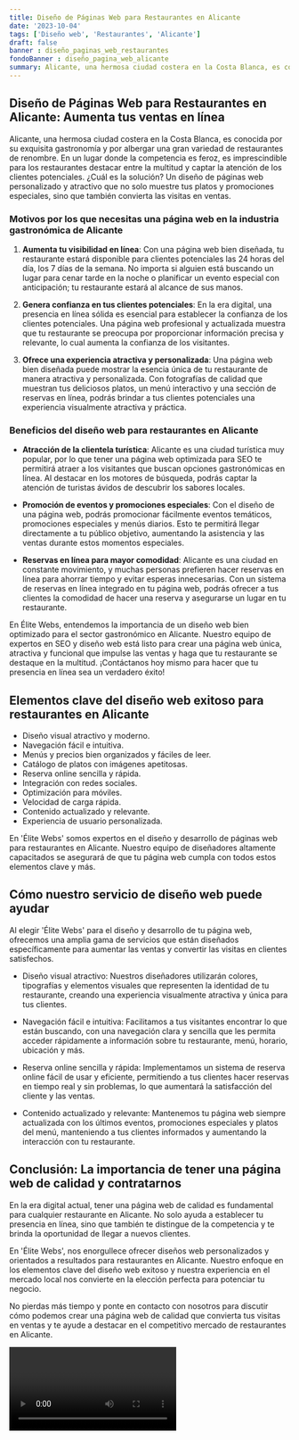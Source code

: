 ```yaml
---
title: Diseño de Páginas Web para Restaurantes en Alicante
date: '2023-10-04'
tags: ['Diseño web', 'Restaurantes', 'Alicante']
draft: false
banner : diseño_paginas_web_restaurantes
fondoBanner : diseño_pagina_web_alicante
summary: Alicante, una hermosa ciudad costera en la Costa Blanca, es conocida por su exquisita gastronomía y por albergar una gran variedad de restaurantes de renombre. En un lugar donde la competencia es feroz, es imprescindible para los restaurantes destacar entre la multitud y captar la atención de los clientes potenciales. ¿Cuál es la solución? Un diseño de páginas web personalizado y atractivo que no solo muestre tus platos y promociones especiales, sino que también convierta las visitas en ventas.
---
```


## Diseño de Páginas Web para Restaurantes en Alicante: Aumenta tus ventas en línea

Alicante, una hermosa ciudad costera en la Costa Blanca, es conocida por su exquisita gastronomía y por albergar una gran variedad de restaurantes de renombre. En un lugar donde la competencia es feroz, es imprescindible para los restaurantes destacar entre la multitud y captar la atención de los clientes potenciales. ¿Cuál es la solución? Un diseño de páginas web personalizado y atractivo que no solo muestre tus platos y promociones especiales, sino que también convierta las visitas en ventas.

### Motivos por los que necesitas una página web en la industria gastronómica de Alicante

1. **Aumenta tu visibilidad en línea**: Con una página web bien diseñada, tu restaurante estará disponible para clientes potenciales las 24 horas del día, los 7 días de la semana. No importa si alguien está buscando un lugar para cenar tarde en la noche o planificar un evento especial con anticipación; tu restaurante estará al alcance de sus manos.

2. **Genera confianza en tus clientes potenciales**: En la era digital, una presencia en línea sólida es esencial para establecer la confianza de los clientes potenciales. Una página web profesional y actualizada muestra que tu restaurante se preocupa por proporcionar información precisa y relevante, lo cual aumenta la confianza de los visitantes.

3. **Ofrece una experiencia atractiva y personalizada**: Una página web bien diseñada puede mostrar la esencia única de tu restaurante de manera atractiva y personalizada. Con fotografías de calidad que muestran tus deliciosos platos, un menú interactivo y una sección de reservas en línea, podrás brindar a tus clientes potenciales una experiencia visualmente atractiva y práctica.

### Beneficios del diseño web para restaurantes en Alicante

- **Atracción de la clientela turística**: Alicante es una ciudad turística muy popular, por lo que tener una página web optimizada para SEO te permitirá atraer a los visitantes que buscan opciones gastronómicas en línea. Al destacar en los motores de búsqueda, podrás captar la atención de turistas ávidos de descubrir los sabores locales.

- **Promoción de eventos y promociones especiales**: Con el diseño de una página web, podrás promocionar fácilmente eventos temáticos, promociones especiales y menús diarios. Esto te permitirá llegar directamente a tu público objetivo, aumentando la asistencia y las ventas durante estos momentos especiales.

- **Reservas en línea para mayor comodidad**: Alicante es una ciudad en constante movimiento, y muchas personas prefieren hacer reservas en línea para ahorrar tiempo y evitar esperas innecesarias. Con un sistema de reservas en línea integrado en tu página web, podrás ofrecer a tus clientes la comodidad de hacer una reserva y asegurarse un lugar en tu restaurante.

En Élite Webs, entendemos la importancia de un diseño web bien optimizado para el sector gastronómico en Alicante. Nuestro equipo de expertos en SEO y diseño web está listo para crear una página web única, atractiva y funcional que impulse las ventas y haga que tu restaurante se destaque en la multitud. ¡Contáctanos hoy mismo para hacer que tu presencia en línea sea un verdadero éxito!

<GifSeo />

<Cta />

## Elementos clave del diseño web exitoso para restaurantes en Alicante

- Diseño visual atractivo y moderno.
- Navegación fácil e intuitiva.
- Menús y precios bien organizados y fáciles de leer.
- Catálogo de platos con imágenes apetitosas.
- Reserva online sencilla y rápida.
- Integración con redes sociales.
- Optimización para móviles.
- Velocidad de carga rápida.
- Contenido actualizado y relevante.
- Experiencia de usuario personalizada.

En 'Élite Webs' somos expertos en el diseño y desarrollo de páginas web para restaurantes en Alicante. Nuestro equipo de diseñadores altamente capacitados se asegurará de que tu página web cumpla con todos estos elementos clave y más.

## Cómo nuestro servicio de diseño web puede ayudar

Al elegir 'Élite Webs' para el diseño y desarrollo de tu página web, ofrecemos una amplia gama de servicios que están diseñados específicamente para aumentar las ventas y convertir las visitas en clientes satisfechos.

- Diseño visual atractivo: Nuestros diseñadores utilizarán colores, tipografías y elementos visuales que representen la identidad de tu restaurante, creando una experiencia visualmente atractiva y única para tus clientes.

- Navegación fácil e intuitiva: Facilitamos a tus visitantes encontrar lo que están buscando, con una navegación clara y sencilla que les permita acceder rápidamente a información sobre tu restaurante, menú, horario, ubicación y más.

- Reserva online sencilla y rápida: Implementamos un sistema de reserva online fácil de usar y eficiente, permitiendo a tus clientes hacer reservas en tiempo real y sin problemas, lo que aumentará la satisfacción del cliente y las ventas.

- Contenido actualizado y relevante: Mantenemos tu página web siempre actualizada con los últimos eventos, promociones especiales y platos del menú, manteniendo a tus clientes informados y aumentando la interacción con tu restaurante.

## Conclusión: La importancia de tener una página web de calidad y contratarnos

En la era digital actual, tener una página web de calidad es fundamental para cualquier restaurante en Alicante. No solo ayuda a establecer tu presencia en línea, sino que también te distingue de la competencia y te brinda la oportunidad de llegar a nuevos clientes.

En 'Élite Webs', nos enorgullece ofrecer diseños web personalizados y orientados a resultados para restaurantes en Alicante. Nuestro enfoque en los elementos clave del diseño web exitoso y nuestra experiencia en el mercado local nos convierte en la elección perfecta para potenciar tu negocio.

No pierdas más tiempo y ponte en contacto con nosotros para discutir cómo podemos crear una página web de calidad que convierta tus visitas en ventas y te ayude a destacar en el competitivo mercado de restaurantes en Alicante.

<Video />

<CtaBot job='Restaurantes' city='Alicante'/>

<Gmaps query='Alicante+españa+maps' />
